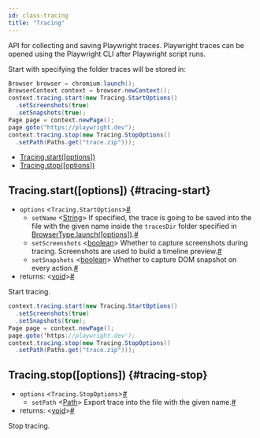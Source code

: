 ```yaml
---
id: class-tracing
title: "Tracing"
---
```


API for collecting and saving Playwright traces. Playwright traces can be opened using the Playwright CLI after Playwright script runs.

Start with specifying the folder traces will be stored in:

```java
Browser browser = chromium.launch();
BrowserContext context = browser.newContext();
context.tracing.start(new Tracing.StartOptions()
  .setScreenshots(true)
  .setSnapshots(true);
Page page = context.newPage();
page.goto("https://playwright.dev");
context.tracing.stop(new Tracing.StopOptions()
  .setPath(Paths.get("trace.zip")));
```


- [Tracing.start([options])](./api/class-tracing.mdx#tracing-start)
- [Tracing.stop([options])](./api/class-tracing.mdx#tracing-stop)

## Tracing.start([options]) {#tracing-start}
- `options`<a aria-hidden="true" tabindex="-1" class="list-anchor-link" id="tracing-options-param-options"/> &#60;`Tracing.StartOptions`&#62;<a href="#tracing-options-param-options" class="list-anchor">#</a>
  - `setName`<a aria-hidden="true" tabindex="-1" class="list-anchor-link" id="tracing-name-param-name"/> &#60;[String]&#62; If specified, the trace is going to be saved into the file with the given name inside the `tracesDir` folder specified in [BrowserType.launch([options])](./api/class-browsertype.mdx#browser-type-launch).<a href="#tracing-name-param-name" class="list-anchor">#</a>
  - `setScreenshots`<a aria-hidden="true" tabindex="-1" class="list-anchor-link" id="tracing-screenshots-param-screenshots"/> &#60;[boolean]&#62; Whether to capture screenshots during tracing. Screenshots are used to build a timeline preview.<a href="#tracing-screenshots-param-screenshots" class="list-anchor">#</a>
  - `setSnapshots`<a aria-hidden="true" tabindex="-1" class="list-anchor-link" id="tracing-snapshots-param-snapshots"/> &#60;[boolean]&#62; Whether to capture DOM snapshot on every action.<a href="#tracing-snapshots-param-snapshots" class="list-anchor">#</a>
- returns:<a aria-hidden="true" tabindex="-1" class="list-anchor-link" id="tracing-start-return"/> &#60;[void]&#62;<a href="#tracing-start-return" class="list-anchor">#</a>

Start tracing.

```java
context.tracing.start(new Tracing.StartOptions()
  .setScreenshots(true)
  .setSnapshots(true);
Page page = context.newPage();
page.goto('https://playwright.dev');
context.tracing.stop(new Tracing.StopOptions()
  .setPath(Paths.get("trace.zip")));
```

## Tracing.stop([options]) {#tracing-stop}
- `options`<a aria-hidden="true" tabindex="-1" class="list-anchor-link" id="tracing-options-param-options"/> &#60;`Tracing.StopOptions`&#62;<a href="#tracing-options-param-options" class="list-anchor">#</a>
  - `setPath`<a aria-hidden="true" tabindex="-1" class="list-anchor-link" id="tracing-path-param-path"/> &#60;[Path]&#62; Export trace into the file with the given name.<a href="#tracing-path-param-path" class="list-anchor">#</a>
- returns:<a aria-hidden="true" tabindex="-1" class="list-anchor-link" id="tracing-stop-return"/> &#60;[void]&#62;<a href="#tracing-stop-return" class="list-anchor">#</a>

Stop tracing.

[Browser]: ./api/class-browser.mdx "Browser"
[BrowserContext]: ./api/class-browsercontext.mdx "BrowserContext"
[BrowserType]: ./api/class-browsertype.mdx "BrowserType"
[ConsoleMessage]: ./api/class-consolemessage.mdx "ConsoleMessage"
[Dialog]: ./api/class-dialog.mdx "Dialog"
[Download]: ./api/class-download.mdx "Download"
[ElementHandle]: ./api/class-elementhandle.mdx "ElementHandle"
[FileChooser]: ./api/class-filechooser.mdx "FileChooser"
[Frame]: ./api/class-frame.mdx "Frame"
[JSHandle]: ./api/class-jshandle.mdx "JSHandle"
[Keyboard]: ./api/class-keyboard.mdx "Keyboard"
[Mouse]: ./api/class-mouse.mdx "Mouse"
[Page]: ./api/class-page.mdx "Page"
[Playwright]: ./api/class-playwright.mdx "Playwright"
[PlaywrightException]: ./api/class-playwrightexception.mdx "PlaywrightException"
[Request]: ./api/class-request.mdx "Request"
[Response]: ./api/class-response.mdx "Response"
[Route]: ./api/class-route.mdx "Route"
[Selectors]: ./api/class-selectors.mdx "Selectors"
[TimeoutError]: ./api/class-timeouterror.mdx "TimeoutError"
[Touchscreen]: ./api/class-touchscreen.mdx "Touchscreen"
[Tracing]: ./api/class-tracing.mdx "Tracing"
[Video]: ./api/class-video.mdx "Video"
[WebSocket]: ./api/class-websocket.mdx "WebSocket"
[WebSocketFrame]: ./api/class-websocketframe.mdx "WebSocketFrame"
[Worker]: ./api/class-worker.mdx "Worker"
[Element]: https://developer.mozilla.org/en-US/docs/Web/API/element "Element"
[EvaluationArgument]: ./core-concepts.mdx#evaluation-argument "EvaluationArgument"
[Promise]: https://developer.mozilla.org/en-US/docs/Web/JavaScript/Reference/Global_Objects/Promise "Promise"
[iterator]: https://developer.mozilla.org/en-US/docs/Web/JavaScript/Reference/Iteration_protocols "Iterator"
[origin]: https://developer.mozilla.org/en-US/docs/Glossary/Origin "Origin"
[selector]: https://developer.mozilla.org/en-US/docs/Web/CSS/CSS_Selectors "selector"
[Serializable]: https://developer.mozilla.org/en-US/docs/Web/JavaScript/Reference/Global_Objects/JSON/stringify#Description "Serializable"
[UIEvent.detail]: https://developer.mozilla.org/en-US/docs/Web/API/UIEvent/detail "UIEvent.detail"
[UnixTime]: https://en.wikipedia.org/wiki/Unix_time "Unix Time"
[xpath]: https://developer.mozilla.org/en-US/docs/Web/XPath "xpath"

[boolean]: https://docs.oracle.com/javase/tutorial/java/nutsandbolts/datatypes.html "boolean"
[byte&#91;&#93;]: https://docs.oracle.com/javase/tutorial/java/nutsandbolts/datatypes.html "byte[]"
[Consumer]: https://docs.oracle.com/javase/8/docs/api/java/util/function/Consumer.html "Consumer"
[double]: https://docs.oracle.com/javase/tutorial/java/nutsandbolts/datatypes.html "double"
[InputStream]: https://docs.oracle.com/javase/8/docs/api/java/io/InputStream.html "InputStream"
[int]: https://docs.oracle.com/javase/tutorial/java/nutsandbolts/datatypes.html "int"
[List]: https://docs.oracle.com/javase/8/docs/api/java/util/List.html "List"
[Map]: https://docs.oracle.com/javase/8/docs/api/java/util/Map.html "Map"
[null]: https://docs.oracle.com/javase/specs/jls/se8/html/jls-3.html#jls-3.10.7 "null"
[Object]: https://docs.oracle.com/javase/8/docs/api/java/lang/Object.html "Object"
[Path]: https://docs.oracle.com/javase/8/docs/api/java/nio/file/Path.html "Path"
[Pattern]: https://docs.oracle.com/javase/8/docs/api/java/util/regex/Pattern.html "Pattern"
[Predicate]: https://docs.oracle.com/javase/8/docs/api/java/util/function/Predicate.html "Predicate"
[void]: https://docs.oracle.com/javase/tutorial/java/javaOO/methods.html "void"
[Runnable]: https://docs.oracle.com/javase/8/docs/api/java/lang/Runnable.html "Runnable"
[RuntimeException]: https://docs.oracle.com/javase/8/docs/api/java/lang/RuntimeException.html "RuntimeException"
[String]: https://docs.oracle.com/javase/8/docs/api/java/lang/String.html "String"

[all available image tags]: https://mcr.microsoft.com/v2/playwright/java/tags/list "all available image tags"
[Docker Hub]: https://hub.docker.com/_/microsoft-playwright-java "Docker Hub"
[Dockerfile.focal]: https://github.com/microsoft/playwright-java/blob/master/Dockerfile.focal "Dockerfile.focal"